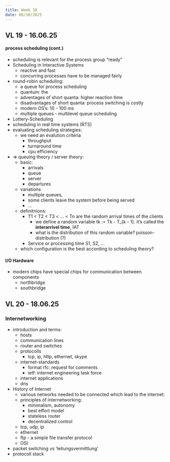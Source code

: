 ```yaml
---
title: Week 10
date: 06/16/2025
---
```


## VL 19 - 16.06.25

#### process scheduling (cont.)

* scheduling is relevant for the process group "ready"
* Scheduling in Interactive Systems
  * reactive and fast
  * concurring processes have to be managed fairly
* round-robin scheduling:
  * a queue for process scheduling
  * quantum: the 
  * adventages of short quanta: higher reaction time
  * disadvantages of short quanta: process switching is costly
  * modern OS's: 10 - 100 ms
  * multiple queues - multilevel queue scheduling
* Lottery-Scheduling
* scheduling in real time systems (RTS)
* evaluating scheduling strategies:
  * we need an evalution criteria 
    * throughput
    * turnaround time
    * cpu efficiency
* $\Rightarrow$ queuing theory / server theory:
  * basic:
    * arrivals
    * queue
    * server 
    * departures
  * variations
    * multiple queues, 
    * some clients leave the system before being served
    * ...
  * definitnions:
    * T1 < T2 < T3 < ... < Tn are the random arrival times of the clients
        * we define a random variable tk := Tk - T_{k - 1}. it's called the **interarrivel time**, IAT
        * what is the distribution of this random variable? poisson-distribution (?)
    * Service or processing time S1, S2, ... 
  * which configuration is the best according to scheduling theory? 

#### I/O Hardware

* modern chips have special chips for communication between components
  * northbridge
  * southbridge

## VL 20 - 18.06.25

### Internetworking

* introduction and terms:
  * hosts
  * communication lines
  * router and switches
  * protocolls 
    * tcp, ip, http, ethernet, skype
  * internet-standards
    * format rfc: request for comments
    * ietf: internet engineering task force
  * internet applications
  * dns
* History of Internet 
  * various networks needed to be connected which lead to the internet:
  * principles of internetworking:
    * minimalism, autonomy
    * best effort model
    * stateless router
    * decentralized control
  * tcp, udp, ip
  * ethernet
  * ftp - a simple file transfer protocol
  * OSI
* packet switching vs 'leitungsvermittlung'
* protocoll stack

